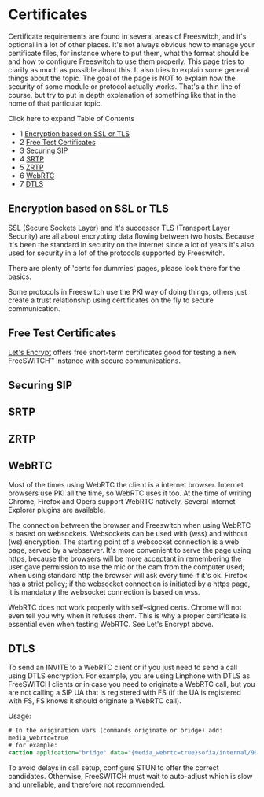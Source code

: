 
# Certificates 

 

Certificate requirements are found in several areas of Freeswitch, and it's optional in a lot of other places. It's not always obvious how to manage your certificate files, for instance where to put them, what the format should be and how to configure Freeswitch to use them properly. This page tries to clarify as much as possible about this. It also tries to explain some general things about the topic. The goal of the page is NOT to explain how the security of some module or protocol actually works. That's a thin line of course, but try to put in depth explanation of something like that in the home of that particular topic.

  
Click here to expand Table of Contents

* 1 [Encryption based on SSL or TLS](#encryption-based-on-ssl-or-tls)
* 2 [Free Test Certificates](#free-test-certificates)
* 3 [Securing SIP](#securing-sip)
* 4 [SRTP](#srtp)
* 5 [ZRTP](#srtp)
* 6 [WebRTC](#webrtc)
* 7 [DTLS](#dtls)

## Encryption based on SSL or TLS

SSL (Secure Sockets Layer) and it's successor TLS (Transport Layer Security) are all about encrypting data flowing between two hosts. Because it's been the standard in security on the internet since a lot of years it's also used for security in a lof of the protocols supported by Freeswitch.

There are plenty of 'certs for dummies' pages, please look there for the basics.

Some protocols in Freeswitch use the PKI way of doing things, others just create a trust relationship using certificates on the fly to secure communication.

## Free Test Certificates

[Let's Encrypt](https://letsencrypt.org/) offers free short-term certificates good for testing a new FreeSWITCH™ instance with secure communications.

## Securing SIP

## SRTP

## ZRTP

## WebRTC

Most of the times using WebRTC the client is a internet browser. Internet browsers use PKI all the time, so WebRTC uses it too. At the time of writing Chrome, Firefox and Opera support WebRTC natively. Several Internet Explorer plugins are available.

The connection between the browser and Freeswitch when using WebRTC is based on websockets. Websockets can be used with (wss) and without (ws) encryption. The starting point of a websocket connection is a web page, served by a webserver. It's more convenient to serve the page using https, because the browsers will be more acceptant in remembering the user gave permission to use the mic or the cam from the computer used; when using standard http the browser will ask every time if it's ok. Firefox has a strict policy; if the websocket connection is initiated by a https page, it is mandatory the websocket connection is based on wss.

WebRTC does not work properly with self–signed certs. Chrome will not even tell you why when it refuses them. This is why a proper certificate is essential even when testing WebRTC. See Let's Encrypt above.

## DTLS

To send an INVITE to a WebRTC client or if you just need to send a call using DTLS encryption. For example, you are using Linphone with DTLS as FreeSWITCH clients or in case you need to originate a WebRTC call, but you are not calling a SIP UA that is registered with FS (if the UA is registered with FS, FS knows it should originate a WebRTC call).

Usage:

```xml
# In the origination vars (commands originate or bridge) add:
media_webrtc=true
# for example:
<action application="bridge" data="{media_webrtc=true}sofia/internal/9998881111@sip.yourprovider.com"/>
```

  
To avoid delays in call setup, configure STUN to offer the correct candidates. Otherwise, FreeSWITCH must wait to auto-adjust which is slow and unreliable, and therefore not recommended.
  
  


